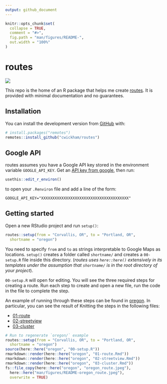 ```yaml
---
output: github_document
---
```


<!-- README.md is generated from README.Rmd. Please edit that file -->

```r
knitr::opts_chunk$set(
  collapse = TRUE,
  comment = "#>",
  fig.path = "man/figures/README-",
  out.width = "100%"
)
```
# routes

<!-- badges: start -->
<!-- badges: end -->

![](man/figures/README-oregon_route.jpeg)

This repo is the home of an R package that helps me create [routes](https://routes.cwick.co.nz).  It is provided with minimal documentation and no guarantees.

## Installation

You can install the development version from [GitHub](https://github.com/) with:

``` r
# install.packages("remotes")
remotes::install_github("cwickham/routes")
```
## Google API

routes assumes you have a Google API key stored in the environment variable `GOOGLE_API_KEY`.  Get an [API key from google](https://developers.google.com/maps/documentation/streetview/get-api-key), then run:
```r
usethis::edit_r_environ()
```
to open your `.Renviron` file and add a line of the form:
```
GOOGLE_API_KEY="XXXXXXXXXXXXXXXXXXXXXXXXXXXXXXXXXXXXXXX"
```

## Getting started

Open a new RStudio project and run `setup()`:
```r
routes::setup(from = "Corvallis, OR", to = "Portland, OR",
  shortname = "oregon")
```

You need to specify  `from` and `to` as strings interpretable to Google Maps as locations.  `setup()` creates a folder called `shortname/` and creates a `00-setup.R` file inside this directory.  (*routes uses `here::here()` extensively in its templates under the assumption that `shortname/` is in the root directory of your project*).

`00-setup.R` will open for editing.  You will see the three required steps for creating a route.  Run each step to create and open a new file, run the code in the file to complete the step.

An example of running through these steps can be found in [oregon](oregon/).  In particular, you can see the result of Knitting the steps in the following files:

* [01-route](oregon/01-route.md)
* [02-streetview](oregon/02-streetview.md)
* [03-cluster](oregon/03-cluster.md)

```r
# Run to regenerate `oregon/` example
routes::setup(from = "Corvallis, OR", to = "Portland, OR",
  shortname = "oregon")
source(here::here("oregon", "00-setup.R"))
rmarkdown::render(here::here("oregon", "01-route.Rmd"))
rmarkdown::render(here::here("oregon", "02-streetview.Rmd"))
rmarkdown::render(here::here("oregon", "03-cluster.Rmd"))
fs::file_copy(here::here("oregon", "oregon_route.jpeg"),
  here::here("man/figures/README-oregon_route.jpeg"),
  overwrite = TRUE)
```
